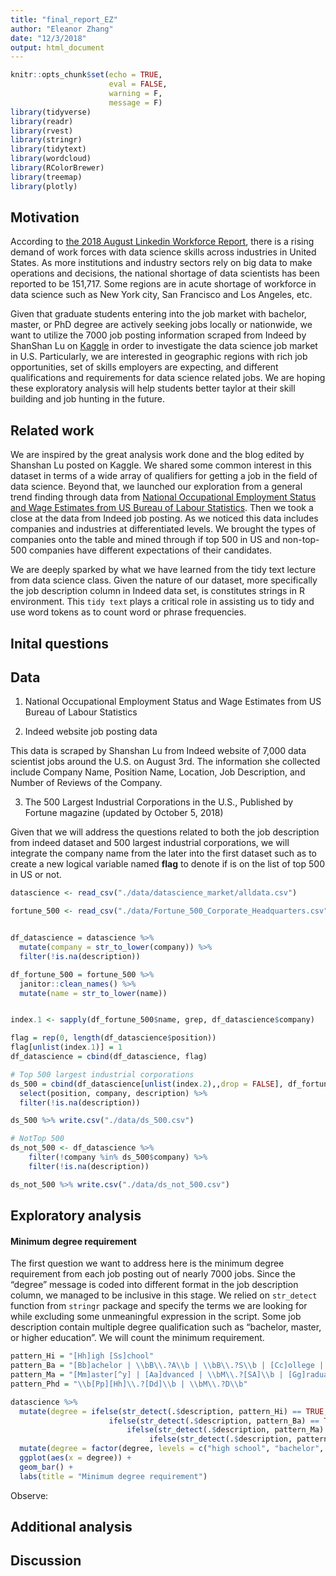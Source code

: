 ```yaml
---
title: "final_report_EZ"
author: "Eleanor Zhang"
date: "12/3/2018"
output: html_document
---
```


```r
knitr::opts_chunk$set(echo = TRUE,
                      eval = FALSE,
                      warning = F, 
                      message = F)
library(tidyverse) 
library(readr)
library(rvest)
library(stringr)
library(tidytext)
library(wordcloud)
library(RColorBrewer)
library(treemap)
library(plotly)
```

## Motivation

According to [the 2018 August Linkedin Workforce Report](https://economicgraph.linkedin.com/resources/linkedin-workforce-report-august-2018), there is  a rising demand of work forces with data science skills across industries in United States. As more institutions and industry sectors rely on big data to make operations and decisions, the national shortage of data scientists has been reported to be 151,717. Some regions are in acute shortage of workforce in data science such as New York city, San Francisco and Los Angeles, etc. 

Given that graduate students entering into the job market with bachelor, master, or PhD degree are actively seeking jobs locally or nationwide, we want to utilize the 7000 job posting information scraped from Indeed by ShanShan Lu on
[Kaggle](https://www.kaggle.com/sl6149/data-scientist-job-market-in-the-us#alldata.csv) in order to investigate the data science job market in U.S. Particularly, we are interested in geographic regions with rich job opportunities, set of skills employers are expecting, and different qualifications and requirements for data science related jobs. We are hoping these exploratory analysis will help students better taylor at their skill building and job hunting in the future.


## Related work

We are inspired by the great analysis work done and the blog edited by Shanshan Lu posted on Kaggle. We shared some common interest in this dataset in terms of a wide array of qualifiers for getting a job in the field of data science. Beyond that, we launched our exploration from a general trend finding through data from [National Occupational Employment Status and Wage Estimates from US Bureau of Labour Statistics](https://www.bls.gov/oes/tables.htm). Then we took a close at the data from Indeed job posting. As we noticed this data includes companies and industries at differentiated levels. We brought the types of companies onto the table and mined through if top 500 in US and non-top-500 companies have different expectations of their candidates.

We are deeply sparked by what we have learned from the tidy text lecture from data science class. Given the nature of our dataset, more specifically the job description column in Indeed data set, is constitutes strings in R environment. This `tidy text` plays a critical role in assisting us to tidy and use word tokens as to count word or phrase frequencies.

## Inital questions


## Data


1. National Occupational Employment Status and Wage Estimates from US Bureau of Labour Statistics

2. Indeed website job posting data

This data is scraped by Shanshan Lu from Indeed website of 7,000 data scientist jobs around the U.S. on August 3rd. The information she collected include Company Name, Position Name, Location, Job Description, and Number of Reviews of the Company.

3. The 500 Largest Industrial Corporations in the U.S., Published by Fortune  magazine (updated by October 5, 2018)

Given that we will address the questions related to both the job description from indeed dataset and 500 largest industrial corporations, we will integrate the company name from the later into the first dataset such as to create a new logical variable named __flag__ to denote if is on the list of top 500 in US or not.  

```r
datascience <- read_csv("./data/datascience_market/alldata.csv")

fortune_500 <- read_csv("./data/Fortune_500_Corporate_Headquarters.csv")


df_datascience = datascience %>% 
  mutate(company = str_to_lower(company)) %>% 
  filter(!is.na(description))

df_fortune_500 = fortune_500 %>% 
  janitor::clean_names() %>% 
  mutate(name = str_to_lower(name))


index.1 <- sapply(df_fortune_500$name, grep, df_datascience$company)

flag = rep(0, length(df_datascience$position))
flag[unlist(index.1)] = 1
df_datascience = cbind(df_datascience, flag)

# Top 500 largest industrial corporations 
ds_500 = cbind(df_datascience[unlist(index.2),,drop = FALSE], df_fortune_500[unlist(index.1),,drop = FALSE]) %>% 
  select(position, company, description) %>% 
  filter(!is.na(description))

ds_500 %>% write.csv("./data/ds_500.csv")

# NotTop 500
ds_not_500 <- df_datascience %>%
    filter(!company %in% ds_500$company) %>% 
    filter(!is.na(description))

ds_not_500 %>% write.csv("./data/ds_not_500.csv")
```



## Exploratory analysis

#### Minimum degree requirement

The first question we want to address here is the minimum degree requirement from each job posting out of nearly 7000 jobs. Since the "degree" message is coded into different format in the job description column, we managed to be inclusive in this stage. We relied on `str_detect` function from `stringr` package and specify the terms we are looking for while excluding some unmeaningful expression in the script. Some job description contain multiple degree qualification such as "bachelor, master, or higher education". We will count the minimum requirement. 

```r
pattern_Hi = "[Hh]igh [Ss]chool"
pattern_Ba = "[Bb]achelor | \\bB\\.?A\\b | \\bB\\.?S\\b | [Cc]ollege | [Dd]egree"
pattern_Ma = "[Mm]aster[^y] | [Aa]dvanced | \\bM\\.?[SA]\\b | [Gg]raduate"
pattern_Phd = "\\b[Pp][Hh]\\.?[Dd]\\b | \\bM\\.?D\\b"

datascience %>% 
  mutate(degree = ifelse(str_detect(.$description, pattern_Hi) == TRUE, "high school",
                      ifelse(str_detect(.$description, pattern_Ba) == TRUE, "bachelor",
                          ifelse(str_detect(.$description, pattern_Ma) == TRUE, "master",
                               ifelse(str_detect(.$description, pattern_Phd) == TRUE, "phd", "other"))))) %>% 
  mutate(degree = factor(degree, levels = c("high school", "bachelor", "master", "phd", "other"))) %>% 
  ggplot(aes(x = degree)) + 
  geom_bar() + 
  labs(title = "Minimum degree requirement")
```


Observe:



## Additional analysis


## Discussion



